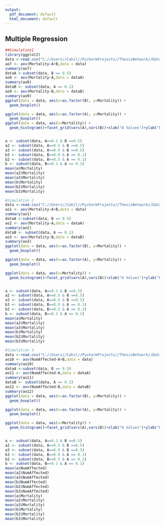 ---
output:
  pdf_document: default
  html_document: default
---

## Multiple Regression
```{r}
##Simulation1
library(ggplot2)
data <-read.csv("C://Users//Cahil//PycharmProjects//ThesisNetwork//DataSets//Sim1Results4effectedlowerhighernob13.csv",header = TRUE)
ao7 <- aov(Mortality~A+B,data = data)
summary(ao7)
dataA <-subset(data, B == 0.5)
ao8 <- aov(Mortality~A,data = dataA)
summary(ao8)
dataB <- subset(data, A == 0.1)
ao9 <- aov(Mortality~B,data = dataB)
summary(ao9)
ggplot(data = data, aes(x=as.factor(B), y=Mortality)) + 
  geom_boxplot()

ggplot(data = data, aes(x=as.factor(A), y=Mortality)) + 
  geom_boxplot()
ggplot(data = data, aes(x=Mortality)) + 
  geom_histogram()+facet_grid(vars(A),vars(B))+xlab("A Values")+ylab("B Values")+ggtitle("Values of A on x axis and Values of B on Y axis")


a <- subset(data, A==0.1 & B ==0.5)
a2 <- subset(data, A==0.5 & B ==0.5)
a3 <- subset(data, A==0.9 & B ==0.5)
b3 <- subset(data, B==0.9 & A == 0.1)
b2 <- subset(data, B==0.5 & A == 0.1)
b <- subset(data, B==0.1 & A == 0.1)
mean(a$Mortality)
mean(a2$Mortality)
mean(a3$Mortality)
mean(b$Mortality)
mean(b2$Mortality)
mean(b3$Mortality)


```

```{r}
#Simulation 2
data <-read.csv("C://Users//Cahil//PycharmProjects//ThesisNetwork//DataSets//Sim1Results42.csv",header = TRUE)
ao1 <- aov(Mortality~A+B,data = data)
summary(ao1)
dataA <-subset(data, B == 0.5)
ao2 <- aov(Mortality~A,data = dataA)
summary(ao2)
dataB <- subset(data, A == 0.1)
ao3 <- aov(Mortality~B,data = dataB)
summary(ao3)
ggplot(data = data, aes(x=as.factor(B), y=Mortality)) + 
  geom_boxplot()

ggplot(data = data, aes(x=as.factor(A), y=Mortality)) + 
  geom_boxplot()

ggplot(data = data, aes(x=Mortality)) + 
  geom_histogram()+facet_grid(vars(A),vars(B))+xlab("A Values")+ylab("B Values")+ggtitle("Values of A on x axis and Values of B on Y axis")


a <- subset(data, A==0.1 & B ==0.5)
a2 <- subset(data, A==0.5 & B ==0.5)
a3 <- subset(data, A==0.9 & B ==0.5)
b3 <- subset(data, B==0.9 & A == 0.1)
b2 <- subset(data, B==0.5 & A == 0.1)
b <- subset(data, B==0.1 & A == 0.1)
mean(a$Mortality)
mean(a2$Mortality)
mean(a3$Mortality)
mean(b$Mortality)
mean(b2$Mortality)
mean(b3$Mortality)

```
```{r}
#Simulation 3
data <-read.csv("C://Users//Cahil//PycharmProjects//ThesisNetwork//DataSets//Sim1Results10.csv",header = TRUE)
ao10 <- aov(NumAffected~A+B,data = data)
summary(ao10)
dataA <-subset(data, B == 0.5)
ao11 <- aov(NumAffected~A,data = dataA)
summary(ao11)
dataB <- subset(data, A == 0.1)
ao12 <- aov(NumAffected~B,data = dataB)
summary(ao12)
ggplot(data = data, aes(x=as.factor(B), y=Mortality)) + 
  geom_boxplot()

ggplot(data = data, aes(x=as.factor(A), y=Mortality)) + 
  geom_boxplot()

ggplot(data = data, aes(x=Mortality)) + 
  geom_histogram()+facet_grid(vars(A),vars(B))+xlab("A Values")+ylab("B Values")+ggtitle("Values of A on x axis and Values of B on Y axis")


a <- subset(data, A==0.1 & B ==0.5)
a2 <- subset(data, A==0.5 & B ==0.5)
a3 <- subset(data, A==0.9 & B ==0.5)
b3 <- subset(data, B==0.9 & A == 0.1)
b2 <- subset(data, B==0.5 & A == 0.1)
b <- subset(data, B==0.1 & A == 0.1)
mean(a$NumAffected)
mean(a2$NumAffected)
mean(a3$NumAffected)
mean(b$NumAffected)
mean(b2$NumAffected)
mean(b3$NumAffected)
mean(a$Mortality)
mean(a2$Mortality)
mean(a3$Mortality)
mean(b$Mortality)
mean(b2$Mortality)
mean(b3$Mortality)

```